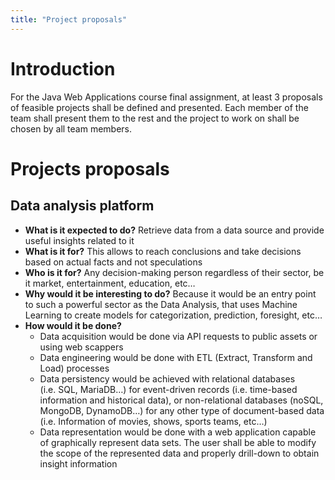 ```yaml
---
title: "Project proposals"
---
```


# Introduction
For the Java Web Applications course final assignment, at least 3 proposals of feasible projects shall be defined and presented. Each member of the team shall present them to the rest and the project to work on shall be chosen by all team members.

# Projects proposals
## Data analysis platform

* **What is it expected to do?** Retrieve data from a data source and provide useful insights related to it
* **What is it for?** This allows to reach conclusions and take decisions based on actual facts and not speculations
* **Who is it for?** Any decision-making person regardless of their sector, be it market, entertainment, education, etc...
* **Why would it be interesting to do?** Because it would be an entry point to such a powerful sector as the Data Analysis, that uses Machine Learning to create models for categorization, prediction, foresight, etc...
* **How would it be done?**
    * Data acquisition would be done via API requests to public assets or using web scappers
    * Data engineering would be done with ETL (Extract, Transform and Load) processes
    * Data persistency would be achieved with relational databases (i.e. SQL, MariaDB...) for event-driven records (i.e. time-based information and historical data), or non-relational databases (noSQL, MongoDB, DynamoDB...) for any other type of document-based data (i.e. Information of movies, shows, sports teams, etc...)
    * Data representation would be done with a web application capable of graphically represent data sets. The user shall be able to modify the scope of the represented data and properly drill-down to obtain insight information

## 